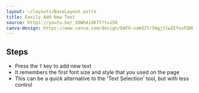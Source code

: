 ```yaml
---
layout: ~/layouts/BaseLayout.astro
title: Easily Add New Text
source: https://youtu.be/_XOWhA1dK7Y?t=250
canva-design: https://www.canva.com/design/DAFU-vaW3IY/56gjtlwIEfouFQHLDFFLVg/edit
---
```


## Steps

- Press the `T` key to add new text
- It remembers the first font size and style that you used on the page
- This can be a quick alternative to the 'Text Selection' tool, but with less control
